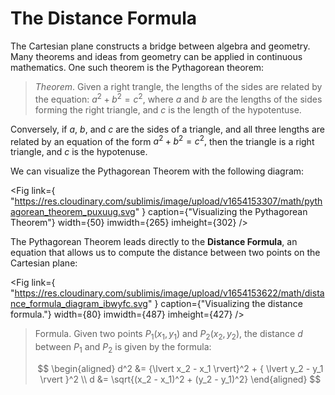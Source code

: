 # The Distance Formula

The Cartesian plane constructs a bridge between algebra and geometry. Many
theorems and ideas from geometry can be applied in continuous mathematics.
One such theorem is the Pythagorean theorem:

> _Theorem_. Given a right trangle, the lengths of the sides are related by
> the equation: ${a^2 + b^2 = c^2,}$ where ${a}$ and ${b}$ are the lengths
> of the sides forming the right triangle, and ${c}$ is the length of the
> hypotentuse.

Conversely, if ${a,}$ ${b,}$ and ${c}$ are the sides of a triangle, and all
three lengths are related by an equation of the form ${a^2 + b^2 = c^2,}$
then the triangle is a right triangle, and ${c}$ is the hypotenuse.

We can visualize the Pythagorean Theorem with the following diagram:

<Fig
	link={
		"https://res.cloudinary.com/sublimis/image/upload/v1654153307/math/pythagorean_theorem_puxuug.svg"
	}
	caption={"Visualizing the Pythagorean Theorem"}
	width={50}
	imwidth={265}
	imheight={302}
/>

The Pythagorean Theorem leads directly to the **Distance Formula**, an
equation that allows us to compute the distance between two points on the
Cartesian plane:

<Fig
	link={
		"https://res.cloudinary.com/sublimis/image/upload/v1654153622/math/distance_formula_diagram_ibwyfc.svg"
	}
	caption={"Visualizing the distance formula."}
	width={80}
	imwidth={487}
	imheight={427}
/>

> Formula. Given two points ${ P_1(x_1, y_1) }$ and ${ P_2(x_2, y_2) }$,
> the distance $d$ between ${ P_1 }$ and ${ P_2 }$ is given by the formula:
>
> $$
> \begin{aligned}
> 	d^2 &= {\lvert x_2 - x_1 \rvert}^2 + { \lvert y_2 - y_1 \rvert }^2 \\
> 	d &= \sqrt{(x_2 - x_1)^2 + (y_2 - y_1)^2}
> \end{aligned}
> $$
